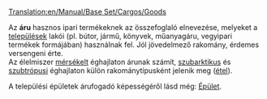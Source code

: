 [[Translation:en/Manual/Base Set/Cargos/Goods]]

{{hu/Manual/Base Set/Cargos/Rakomány|név=Áru
|kép=en/Manual/Base Set/Cargos/Goods.png
|termeli=mindhárom valós éghajlaton: [[hu/Manual/Base Set/Industries/Olajfinomító|olajfinomító]], továbbá:
* mérsékelt éghajlaton: [[hu/Manual/Base Set/Industries/Gyár|gyár]], [[hu/Manual/Base Set/Industries/Fűrésztelep|fűrésztelep]];
* szubarktikus éghajlaton: [[hu/Manual/Base Set/Industries/Nyomda|nyomda]];
* szubtrópusi éghajlaton: [[hu/Manual/Base Set/Industries/Gyár|gyár]]

|fogadja=mindhárom valós éghajlaton: [[hu/Manual/Települések|település]]
}}
Az '''áru''' hasznos ipari termékeknek az összefoglaló elnevezése, melyeket a [[hu/Manual/Települések|települések]] lakói (pl. bútor, jármű, könyvek, műanyagáru, vegyipari termékek formájában) használnak fel. Jól jövedelmező rakomány, érdemes versengeni érte.<br>
Az élelmiszer [[hu/Manual/Éghajlatok#mersekelt|mérsékelt]] éghajlaton árunak számít, [[hu/Manual/Éghajlatok#szubarktikus|szubarktikus]] és [[hu/Manual/Éghajlatok#szubtropusi|szubtrópusi]] éghajlaton külön rakománytípusként jelenik meg ([[hu/Manual/Base Set/Cargos/Étel|étel]]).


A települési épületek árufogadó képességéről lásd még: [[hu/Archive/Manual/Épület|Épület]].
{{hu/Manual/Base Set/Cargos/Navbox Rakomány}}